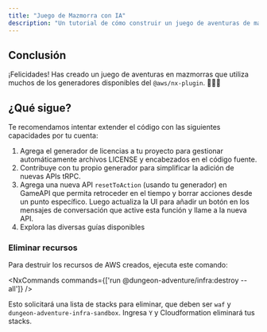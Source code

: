 ```yaml
---
title: "Juego de Mazmorra con IA"
description: "Un tutorial de cómo construir un juego de aventuras de mazmorra con IA utilizando el @aws/nx-plugin."
---
```





## Conclusión

¡Felicidades! Has creado un juego de aventuras en mazmorras que utiliza muchos de los generadores disponibles del `@aws/nx-plugin`. 🎉🎉🎉

## ¿Qué sigue?

Te recomendamos intentar extender el código con las siguientes capacidades por tu cuenta:

1. Agrega el <Link path="guides/license">generador de licencias</Link> a tu proyecto para gestionar automáticamente archivos LICENSE y encabezados en el código fuente.
2. <Link path="get_started/tutorials/contribute-generator">Contribuye con tu propio generador</Link> para simplificar la adición de nuevas APIs tRPC.
3. Agrega una nueva API `resetToAction` (usando tu generador) en GameAPI que permita retroceder en el tiempo y borrar acciones desde un punto específico. Luego actualiza la UI para añadir un botón en los mensajes de conversación que active esta función y llame a la nueva API.
4. Explora las diversas guías disponibles

### Eliminar recursos

Para destruir los recursos de AWS creados, ejecuta este comando:

<NxCommands commands={['run @dungeon-adventure/infra:destroy --all']} />

Esto solicitará una lista de stacks para eliminar, que deben ser `waf` y `dungeon-adventure-infra-sandbox`. Ingresa `Y` y Cloudformation eliminará tus stacks.